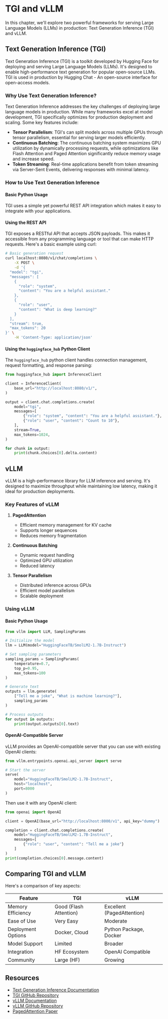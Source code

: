 # TGI and vLLM

In this chapter, we'll explore two powerful frameworks for serving Large Language Models (LLMs) in production: Text Generation Inference (TGI) and vLLM.

## Text Generation Inference (TGI)

Text Generation Inference (TGI) is a toolkit developed by Hugging Face for deploying and serving Large Language Models (LLMs). It's designed to enable high-performance text generation for popular open-source LLMs. TGI is used in production by Hugging Chat - An open-source interface for open-access models.

### Why Use Text Generation Inference?

Text Generation Inference addresses the key challenges of deploying large language models in production. While many frameworks excel at model development, TGI specifically optimizes for production deployment and scaling. Some key features include:

- **Tensor Parallelism**: TGI's can split models across multiple GPUs through tensor parallelism, essential for serving larger models efficiently.
- **Continuous Batching**: The continuous batching system maximizes GPU utilization by dynamically processing requests, while optimizations like Flash Attention and Paged Attention significantly reduce memory usage and increase speed.
- **Token Streaming**: Real-time applications benefit from token streaming via Server-Sent Events, delivering responses with minimal latency.

### How to Use Text Generation Inference

#### Basic Python Usage

TGI uses a simple yet powerful REST API integration which makes it easy to integrate with your applications. 

#### Using the REST API

TGI exposes a RESTful API that accepts JSON payloads. This makes it accessible from any programming language or tool that can make HTTP requests. Here's a basic example using curl:

```bash
# Basic generation request
curl localhost:8080/v1/chat/completions \
    -X POST \
    -d '{
  "model": "tgi",
  "messages": [
    {
      "role": "system",
      "content": "You are a helpful assistant."
    },
    {
      "role": "user",
      "content": "What is deep learning?"
    }
  ],
  "stream": true,
  "max_tokens": 20
}' \
    -H 'Content-Type: application/json'
```

#### Using the `huggingface_hub` Python Client

The `huggingface_hub` python client handles connection management, request formatting, and response parsing:

```python
from huggingface_hub import InferenceClient

client = InferenceClient(
    base_url="http://localhost:8080/v1/",
)

output = client.chat.completions.create(
    model="tgi",
    messages=[
        {"role": "system", "content": "You are a helpful assistant."},
        {"role": "user", "content": "Count to 10"},
    ],
    stream=True,
    max_tokens=1024,
)

for chunk in output:
    print(chunk.choices[0].delta.content)
```

## vLLM

vLLM is a high-performance library for LLM inference and serving. It's designed to maximize throughput while maintaining low latency, making it ideal for production deployments.

### Key Features of vLLM

1. **PagedAttention**
   - Efficient memory management for KV cache
   - Supports longer sequences
   - Reduces memory fragmentation

2. **Continuous Batching**
   - Dynamic request handling
   - Optimized GPU utilization
   - Reduced latency

3. **Tensor Parallelism**
   - Distributed inference across GPUs
   - Efficient model parallelism
   - Scalable deployment

### Using vLLM

#### Basic Python Usage

```python
from vllm import LLM, SamplingParams

# Initialize the model
llm = LLM(model="HuggingFaceTB/SmolLM2-1.7B-Instruct")

# Set sampling parameters
sampling_params = SamplingParams(
    temperature=0.7,
    top_p=0.95,
    max_tokens=100
)

# Generate text
outputs = llm.generate(
    ["Tell me a joke", "What is machine learning?"],
    sampling_params
)

# Process outputs
for output in outputs:
    print(output.outputs[0].text)
```

#### OpenAI-Compatible Server

vLLM provides an OpenAI-compatible server that you can use with existing OpenAI clients:

```python
from vllm.entrypoints.openai.api_server import serve

# Start the server
serve(
    model="HuggingFaceTB/SmolLM2-1.7B-Instruct",
    host="localhost",
    port=8000
)
```

Then use it with any OpenAI client:

```python
from openai import OpenAI

client = OpenAI(base_url="http://localhost:8000/v1", api_key="dummy")

completion = client.chat.completions.create(
    model="HuggingFaceTB/SmolLM2-1.7B-Instruct",
    messages=[
        {"role": "user", "content": "Tell me a joke"}
    ]
)
print(completion.choices[0].message.content)
```

## Comparing TGI and vLLM

Here's a comparison of key aspects:

| Feature | TGI | vLLM |
|---------|-----|------|
| Memory Efficiency | Good (Flash Attention) | Excellent (PagedAttention) |
| Ease of Use | Very Easy | Moderate |
| Deployment Options | Docker, Cloud | Python Package, Docker |
| Model Support | Limited | Broader |
| Integration | HF Ecosystem | OpenAI Compatible |
| Community | Large (HF) | Growing |

## Resources

- [Text Generation Inference Documentation](https://huggingface.co/docs/text-generation-inference)
- [TGI GitHub Repository](https://github.com/huggingface/text-generation-inference)
- [vLLM Documentation](https://vllm.readthedocs.io/)
- [vLLM GitHub Repository](https://github.com/vllm-project/vllm)
- [PagedAttention Paper](https://arxiv.org/abs/2309.06180) 